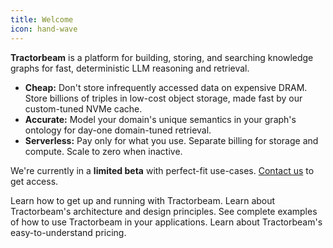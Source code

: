 ```yaml
---
title: Welcome
icon: hand-wave
---
```


**Tractorbeam** is a platform for building, storing, and searching knowledge graphs for fast, deterministic LLM reasoning and retrieval.

- **Cheap:** Don't store infrequently accessed data on expensive DRAM. Store billions of triples in low-cost object storage, made fast by our custom-tuned NVMe cache.
- **Accurate:** Model your domain's unique semantics in your graph's ontology for day-one domain-tuned retrieval.
- **Serverless:** Pay only for what you use. Separate billing for storage and compute. Scale to zero when inactive.

<Info>
  
  We're currently in a **limited beta** with perfect-fit use-cases. [Contact us](mailto:hello@tractorbeam.ai) to get access.

</Info>

<CardGroup>
  <Card title="Getting Started" icon="rocket" href="/getting-started">
    Learn how to get up and running with Tractorbeam.
  </Card>
  <Card title="Architecture" icon="building-columns" href="/architecture">
    Learn about Tractorbeam's architecture and design principles.
  </Card>
  <Card
    title="Examples"
    icon="palette"
    href="https://github.com/tractorbeamai/examples"
  >
    See complete examples of how to use Tractorbeam in your applications.
  </Card>
  <Card title="Pricing" icon="dollar-sign" href="/pricing">
    Learn about Tractorbeam's easy-to-understand pricing.
  </Card>
</CardGroup>
